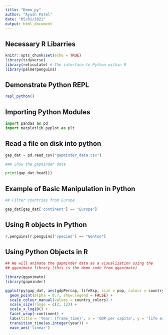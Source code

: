 ```yaml
---
title: "Demo_py"
author: "Ayush Patel"
date: "05/01/2021"
output: html_document
---
```


## Necessary R Libarries

```r
knitr::opts_chunk$set(echo = TRUE)
library(tidyverse) 
library(reticulate) # The interface to Python within R
library(palmerpenguins)
```

## Demonstrate Python REPL

```r
repl_python()
```

## Importing Python Modules

```python
import pandas as pd
import matplotlib.pyplot as plt
```

## Read a file on disk into python

```python
gap_dat = pd.read_csv("gapminder_data.csv")

### Show the gapminder data

print(gap_dat.head())
```


## Example of Basic Manipulation in Python

```python
## Filter countries from Europe

gap_dat[gap_dat['continent'] == "Europe"]

```


## Using R objects in Python

```python
r.penguins[r.penguins['species'] == "Gentoo"]
```

## Using Python Objects in R

```r
## We will animate the gapminder data as a visualization using the 
## gganimate library (this is the demo code from gganimate)

library(gganimate)
library(gapminder)

ggplot(py$gap_dat, aes(gdpPercap, lifeExp, size = pop, colour = country)) +
  geom_point(alpha = 0.7, show.legend = FALSE) +
  scale_colour_manual(values = country_colors) +
  scale_size(range = c(2, 12)) +
  scale_x_log10() +
  facet_wrap(~continent) +
  labs(title = 'Year: {frame_time}', x = 'GDP per capita', y = 'life expectancy') +
  transition_time(as.integer(year)) +
  ease_aes('linear')

```







